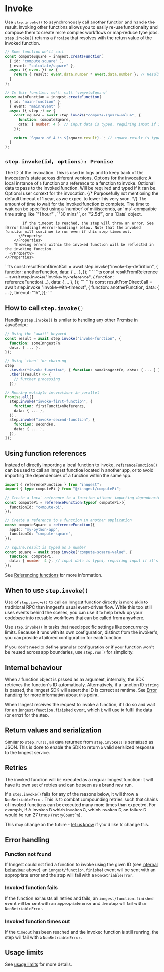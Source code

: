 

# Invoke <VersionBadge version="v3.7.0+" />

Use `step.invoke()` to asynchronously call another function and handle the result. Invoking other functions allows you to easily re-use functionality and compose them to create more complex workflows or map-reduce type jobs. `step.invoke()` returns a `Promise` that resolves with the return value of the invoked function.

```ts
// Some function we'll call
const computeSquare = inngest.createFunction(
  { id: "compute-square" },
  { event: "calculate/square" },
  async ({ event }) => {
    return { result: event.data.number * event.data.number }; // Result typed as { result: number }
  }
);

// In this function, we'll call `computeSquare`
const mainFunction = inngest.createFunction(
  { id: "main-function" },
  { event: "main/event" },
  async ({ step }) => {
    const square = await step.invoke("compute-square-value", {
      function: computeSquare,
      data: { number: 4 }, // input data is typed, requiring input if it's needed
    });

    return `Square of 4 is ${square.result}.`; // square.result is typed as number
  }
);
```

## `step.invoke(id, options): Promise`

<Row>
  <Col>
    <Properties>
      <Property name="id" type="string" required>
        The ID of the invocation. This is used in logs and to keep track of the invocation's state across different versions.
      </Property>
      <Property name="options" type="object" required>
        Options for the invocation:
        <Properties nested={true}>
          <Property name="function" type="InngestFunction | InngestFunctionReference" required>
            A local instance of a function or a reference to a function to invoke.
          </Property>
          <Property name="data" type="object">
            Optional data to pass to the invoked function. Will be required and typed if it can be.
          </Property>
          <Property name="user" type="object">
            Optional user context for the invocation.
          </Property>
          <Property name="timeout" type="string | number | Date" version="v3.14.0+">
            {/* Purposefully not mentioning the default timeout of 1 year, as we expect to lower this very soon. */}
            The amount of time to wait for the invoked function to complete. The time to wait can be specified using a `number` of milliseconds, an `ms`-compatible time string like `"1 hour"`, `"30 mins"`, or `"2.5d"`, or a `Date` object.

            If the timeout is reached, the step will throw an error. See [Error handling](#error-handling) below. Note that the invoked function will continue to run even if this step times out.
          </Property>
        </Properties>
        Throwing errors within the invoked function will be reflected in the invoking function.
      </Property>
    </Properties>
  </Col>
  <Col>
    <CodeGroup title="Invoke a function directly">
    ```ts
    const resultFromDirectCall = await step.invoke("invoke-by-definition", {
      function: anotherFunction,
      data: { ... },
    });
    ```
    </CodeGroup>
    <CodeGroup title="Invoke a function using a function reference">
    ```ts
    const resultFromReference = await step.invoke("invoke-by-reference", {
      function: referenceFunction(...),
      data: { ... },
    });
    ```
    </CodeGroup>
    <CodeGroup title="Invoke a function with a timeout">
    ```ts
    const resultFromDirectCall = await step.invoke("invoke-with-timeout", {
      function: anotherFunction,
      data: { ... },
      timeout: "1h",
    });
    ```
    </CodeGroup>
  </Col>
</Row>

## How to call `step.invoke()`

Handling `step.invoke()` is similar to handling any other Promise in JavaScript:

```ts
// Using the "await" keyword
const result = await step.invoke("invoke-function", {
  function: someInngestFn,
  data: { ... },
});

// Using `then` for chaining
step
  .invoke("invoke-function", { function: someInngestFn, data: { ... } })
  .then((result) => {
    // further processing
  });

// Running multiple invocations in parallel
Promise.all([
  step.invoke("invoke-first-function", {
    function: firstFunctionReference,
    data: { ... },
  }),
  step.invoke("invoke-second-function", {
    function: secondFn,
    data: { ... },
  }),
]);
```

## Using function references

Instead of directly importing a local function to invoke, [`referenceFunction()`](/docs/functions/references) can be used to call an Inngest function located in another app, or to avoid importing the dependencies of a function within the same app.

```ts
import { referenceFunction } from "inngest";
import { type computePi } from "@/inngest/computePi";

// Create a local reference to a function without importing dependencies
const computePi = referenceFunction<typeof computePi>({
  functionId: "compute-pi",
});

// Create a reference to a function in another application
const computeSquare = referenceFunction({
  appId: "my-python-app",
  functionId: "compute-square",
});

// square.result is typed as a number
const square = await step.invoke("compute-square-value", {
  function: computePi,
  data: { number: 4 }, // input data is typed, requiring input if it's needed
});
```

See [Referencing functions](/docs/functions/references) for more information.

## When to use `step.invoke()`

Use of `step.invoke()` to call an Inngest function directly is more akin to traditional RPC than Inngest's usual event-driven flow. While this tool still uses events behind the scenes, you can use it to help break up your codebase into reusable workflows that can be called from anywhere.

Use `step.invoke()` in tasks that need specific settings like concurrency limits. Because it runs with its own configuration,
distinct from the invoker's, you can provide a tailored configuration for each function.

If you don't need to define granular configuration or if your function won't be reused across app boundaries, use `step.run()` for simplicity.

## Internal behaviour

When a function object is passed as an argument, internally, the SDK retrieves the function's ID automatically. Alternatively, if a function ID `string` is passed, the Inngest SDK will assert the ID is correct at runtime. See [Error handling](#error-handling) for more information about this point.

When Inngest receives the request to invoke a function, it'll do so and wait for an `inngest/function.finished` event, which it will use to fulfil the data (or error) for the step.

## Return values and serialization

Similar to `step.run()`, all data returned from `step.invoke()` is serialized as JSON. This is done to enable the SDK to return a valid serialized response to the Inngest service.

## Retries

The invoked function will be executed as a regular Inngest function: it will have its own set of retries and can be seen as a brand new run.

If a `step.invoke()` fails for any of the reasons below, it will throw a `NonRetriableError`. This is to combat compounding retries, such that chains of invoked functions can be executed many more times than expected. For example, if A invokes B which invokes C, which invokes D, on failure D would be run 27 times (`retryCount^n`).

This may change on the future - [let us know](https://roadmap.inngest.com/roadmap?ref=docs) if you'd like to change this.

## Error handling

### Function not found

If Inngest could not find a function to invoke using the given ID (see [Internal behaviour](#internal-behaviour) above), an `inngest/function.finished` event will be sent with an appropriate error and the step will fail with a `NonRetriableError`.

### Invoked function fails

If the function exhausts all retries and fails, an `inngest/function.finished`
event will be sent with an appropriate error and the step will fail with a
`NonRetriableError`.

### Invoked function times out

If the `timeout` has been reached and the invoked function is still running, the
step will fail with a `NonRetriableError`.

## Usage limits

See [usage limits][usage-limits] for more details.

[usage-limits]: /docs/usage-limits/inngest#functions
